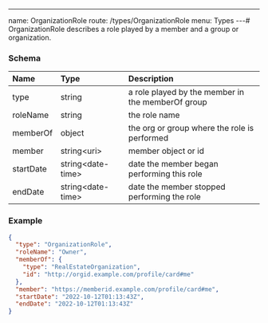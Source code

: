 ---
name: OrganizationRole
route: /types/OrganizationRole
menu: Types
---# OrganizationRole
describes a role played by a member and a group or organization.


### Schema
| Name | Type | Description |
|:-----| :--- | :---------- |
| type | string | a role played by the member in the memberOf group  |
| roleName | string | the role name  |
| memberOf | object | the org or group where the role is performed  |
| member | string&lt;uri&gt;  | member object or id  |
| startDate | string&lt;date-time&gt;  | date the member began performing this role  |
| endDate | string&lt;date-time&gt;  | date the member stopped performing the role  |

### Example
```json
{
  "type": "OrganizationRole",
  "roleName": "Owner",
  "memberOf": {
    "type": "RealEstateOrganization",
    "id": "http://orgid.example.com/profile/card#me"
  },
  "member": "https://memberid.example.com/profile/card#me",
  "startDate": "2022-10-12T01:13:43Z",
  "endDate": "2022-10-12T01:13:43Z"
}
```
